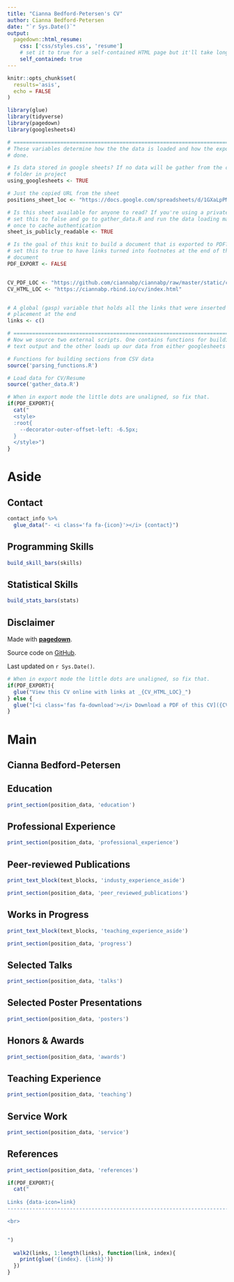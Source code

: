 ```yaml
---
title: "Cianna Bedford-Petersen's CV"
author: Cianna Bedford-Petersen
date: "`r Sys.Date()`"
output:
  pagedown::html_resume:
    css: ['css/styles.css', 'resume']
    # set it to true for a self-contained HTML page but it'll take longer to render
    self_contained: true
---
```


```r
knitr::opts_chunk$set(
  results='asis', 
  echo = FALSE
)

library(glue)
library(tidyverse)
library(pagedown)
library(googlesheets4)

# ======================================================================
# These variables determine how the the data is loaded and how the exports are
# done.

# Is data stored in google sheets? If no data will be gather from the csvs/
# folder in project
using_googlesheets <- TRUE

# Just the copied URL from the sheet
positions_sheet_loc <- "https://docs.google.com/spreadsheets/d/1GXaLpPM1zBxquPTobZ2L2lGBZDxOOOvb5W16w01OlZE/edit#gid=1406459246"

# Is this sheet available for anyone to read? If you're using a private sheet
# set this to false and go to gather_data.R and run the data loading manually
# once to cache authentication
sheet_is_publicly_readable <- TRUE

# Is the goal of this knit to build a document that is exported to PDF? If so
# set this to true to have links turned into footnotes at the end of the
# document
PDF_EXPORT <- FALSE


CV_PDF_LOC <- "https://github.com/ciannabp/ciannabp/raw/master/static/cv/bedford-petersen_cv.pdf"
CV_HTML_LOC <- "https://ciannabp.rbind.io/cv/index.html"


# A global (gasp) variable that holds all the links that were inserted for
# placement at the end
links <- c()

# ======================================================================
# Now we source two external scripts. One contains functions for building the
# text output and the other loads up our data from either googlesheets or csvs

# Functions for building sections from CSV data
source('parsing_functions.R') 

# Load data for CV/Resume
source('gather_data.R')
```



```r
# When in export mode the little dots are unaligned, so fix that. 
if(PDF_EXPORT){
  cat("
  <style>
  :root{
    --decorator-outer-offset-left: -6.5px;
  }
  </style>")
}

```


Aside
================================================================================

Contact {#contact}
--------------------------------------------------------------------------------

```r
contact_info %>% 
  glue_data("- <i class='fa fa-{icon}'></i> {contact}")
```



Programming Skills {#skills}
--------------------------------------------------------------------------------

```r
build_skill_bars(skills)
```

Statistical Skills {#stats}
--------------------------------------------------------------------------------

```r
build_stats_bars(stats)
```



Disclaimer {#disclaimer}
--------------------------------------------------------------------------------

Made with [**pagedown**](https://github.com/rstudio/pagedown). 

Source code on [GitHub](https://github.com/ciannabp/resume).

Last updated on `r Sys.Date()`.

```r
# When in export mode the little dots are unaligned, so fix that.
if(PDF_EXPORT){
  glue("View this CV online with links at _{CV_HTML_LOC}_")
} else {
  glue("[<i class='fas fa-download'></i> Download a PDF of this CV]({CV_PDF_LOC})")
}
```

Main
================================================================================

Cianna Bedford-Petersen {#title}
--------------------------------------------------------------------------------



Education {data-icon=graduation-cap data-concise=true}
--------------------------------------------------------------------------------

```r
print_section(position_data, 'education')
```



Professional Experience {data-icon=suitcase}
--------------------------------------------------------------------------------

```r
print_section(position_data, 'professional_experience')
```


Peer-reviewed Publications {data-icon=book}
--------------------------------------------------------------------------------

::: aside
```r
print_text_block(text_blocks, 'industy_experience_aside')
```
:::

```r
print_section(position_data, 'peer_reviewed_publications')
```

<!-- These breaks just force a new page so section doesnt get cut off -->


Works in Progress {data-icon=edit}
--------------------------------------------------------------------------------

::: aside
```r
print_text_block(text_blocks, 'teaching_experience_aside')
```
:::

```r
print_section(position_data, 'progress')
```

Selected Talks {data-icon=users}
--------------------------------------------------------------------------------

```r
print_section(position_data, 'talks')
```

Selected Poster Presentations {data-icon=image}
--------------------------------------------------------------------------------

```r
print_section(position_data, 'posters')
```


Honors & Awards {data-icon=medal}
--------------------------------------------------------------------------------

```r
print_section(position_data, 'awards')
```


Teaching Experience {data-icon=chalkboard-teacher}
--------------------------------------------------------------------------------

```r
print_section(position_data, 'teaching')
```



Service Work {data-icon=handshake}
--------------------------------------------------------------------------------

```r
print_section(position_data, 'service')
```


References {data-icon=address-card}
--------------------------------------------------------------------------------

```r
print_section(position_data, 'references')
```


```r
if(PDF_EXPORT){
  cat("
  
Links {data-icon=link}
--------------------------------------------------------------------------------

<br>


")
  
  walk2(links, 1:length(links), function(link, index){
    print(glue('{index}. {link}'))
  })
}
```


